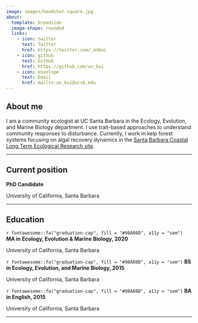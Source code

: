 ```yaml
---
image: images/headshot-square.jpg
about: 
  template: broadside
  image-shape: rounded
  links:
    - icon: twitter 
      text: Twitter
      href: https://twitter.com/_anbui
    - icon: github 
      text: GitHub
      href: https://github.com/an_bui
    - icon: envelope 
      text: Email
      href: mailto:an_bui@ucsb.edu
---
```


## About me

I am a community ecologist at UC Santa Barbara in the Ecology, Evolution, and Marine Biology department. I use trait-based approaches to understand community responses to disturbance. Currently, I work in kelp forest systems focusing on algal recovery dynamics in the [Santa Barbara Coastal Long Term Ecological Research site](https://sbclter.msi.ucsb.edu/).

------------------------------------------------------------------------

## Current position

<p class="custom-subtitle">

**PhD Candidate**

</p>

<p class="custom-subtitle2">

University of California, Santa Barbara

</p>

------------------------------------------------------------------------

## Education

::: topbr
<p class="custom-subtitle">

`r fontawesome::fa("graduation-cap", fill = "#98A08D", a11y = "sem")` **MA in Ecology, Evolution & Marine Biology, 2020**

</p>

<p class="custom-subtitle2">

University of California, Santa Barbara

</p>

<p class="custom-subtitle">

`r fontawesome::fa("graduation-cap", fill = "#98A08D", a11y = "sem")` **BS in Ecology, Evolution, and Marine Biology, 2015**

</p>

<p class="custom-subtitle2">

University of California, Santa Barbara

</p>
:::

<p class="custom-subtitle">

`r fontawesome::fa("graduation-cap", fill = "#98A08D", a11y = "sem")` **BA in English, 2015**

</p>

<p class="custom-subtitle2">

University of California, Santa Barbara

</p>

</div>

------------------------------------------------------------------------

## 
